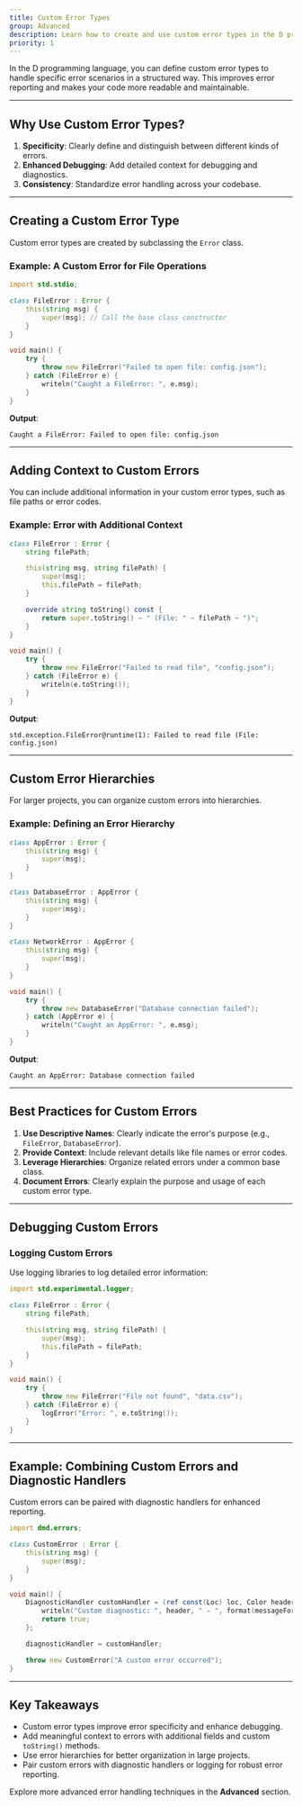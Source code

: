 ```yaml
---
title: Custom Error Types
group: Advanced
description: Learn how to create and use custom error types in the D programming language.
priority: 1
---
```


In the D programming language, you can define custom error types to handle specific error scenarios in a structured way. This improves error reporting and makes your code more readable and maintainable.

---

## Why Use Custom Error Types?

1. **Specificity**: Clearly define and distinguish between different kinds of errors.
2. **Enhanced Debugging**: Add detailed context for debugging and diagnostics.
3. **Consistency**: Standardize error handling across your codebase.

---

## Creating a Custom Error Type

Custom error types are created by subclassing the `Error` class.

### Example: A Custom Error for File Operations
```d
import std.stdio;

class FileError : Error {
    this(string msg) {
        super(msg); // Call the base class constructor
    }
}

void main() {
    try {
        throw new FileError("Failed to open file: config.json");
    } catch (FileError e) {
        writeln("Caught a FileError: ", e.msg);
    }
}
```

**Output**:
```
Caught a FileError: Failed to open file: config.json
```

---

## Adding Context to Custom Errors

You can include additional information in your custom error types, such as file paths or error codes.

### Example: Error with Additional Context
```d
class FileError : Error {
    string filePath;

    this(string msg, string filePath) {
        super(msg);
        this.filePath = filePath;
    }

    override string toString() const {
        return super.toString() ~ " (File: " ~ filePath ~ ")";
    }
}

void main() {
    try {
        throw new FileError("Failed to read file", "config.json");
    } catch (FileError e) {
        writeln(e.toString());
    }
}
```

**Output**:
```
std.exception.FileError@runtime(1): Failed to read file (File: config.json)
```

---

## Custom Error Hierarchies

For larger projects, you can organize custom errors into hierarchies.

### Example: Defining an Error Hierarchy
```d
class AppError : Error {
    this(string msg) {
        super(msg);
    }
}

class DatabaseError : AppError {
    this(string msg) {
        super(msg);
    }
}

class NetworkError : AppError {
    this(string msg) {
        super(msg);
    }
}

void main() {
    try {
        throw new DatabaseError("Database connection failed");
    } catch (AppError e) {
        writeln("Caught an AppError: ", e.msg);
    }
}
```

**Output**:
```
Caught an AppError: Database connection failed
```

---

## Best Practices for Custom Errors

1. **Use Descriptive Names**: Clearly indicate the error's purpose (e.g., `FileError`, `DatabaseError`).
2. **Provide Context**: Include relevant details like file names or error codes.
3. **Leverage Hierarchies**: Organize related errors under a common base class.
4. **Document Errors**: Clearly explain the purpose and usage of each custom error type.

---

## Debugging Custom Errors

### Logging Custom Errors
Use logging libraries to log detailed error information:
```d
import std.experimental.logger;

class FileError : Error {
    string filePath;

    this(string msg, string filePath) {
        super(msg);
        this.filePath = filePath;
    }
}

void main() {
    try {
        throw new FileError("File not found", "data.csv");
    } catch (FileError e) {
        logError("Error: ", e.toString());
    }
}
```

---

## Example: Combining Custom Errors and Diagnostic Handlers

Custom errors can be paired with diagnostic handlers for enhanced reporting.

```d
import dmd.errors;

class CustomError : Error {
    this(string msg) {
        super(msg);
    }
}

void main() {
    DiagnosticHandler customHandler = (ref const(Loc) loc, Color headerColor, const(char)* header, const(char)* messageFormat, __va_list_tag* args, const(char)* prefix1, const(char)* prefix2) nothrow {
        writeln("Custom diagnostic: ", header, " - ", format(messageFormat, args));
        return true;
    };

    diagnosticHandler = customHandler;

    throw new CustomError("A custom error occurred");
}
```

---

## Key Takeaways

- Custom error types improve error specificity and enhance debugging.
- Add meaningful context to errors with additional fields and custom `toString()` methods.
- Use error hierarchies for better organization in large projects.
- Pair custom errors with diagnostic handlers or logging for robust error reporting.

Explore more advanced error handling techniques in the **Advanced** section.

